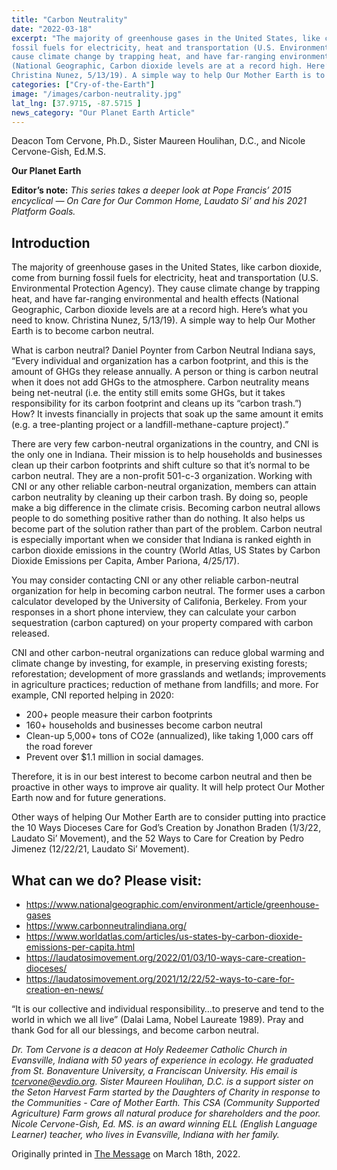 ```yaml
---
title: "Carbon Neutrality"
date: "2022-03-18"
excerpt: "The majority of greenhouse gases in the United States, like carbon dioxide, come from burning
fossil fuels for electricity, heat and transportation (U.S. Environmental Protection Agency). They
cause climate change by trapping heat, and have far-ranging environmental and health effects
(National Geographic, Carbon dioxide levels are at a record high. Here’s what you need to know.
Christina Nunez, 5/13/19). A simple way to help Our Mother Earth is to become carbon neutral."
categories: ["Cry-of-the-Earth"]
image: "/images/carbon-neutrality.jpg"
lat_lng: [37.9715, -87.5715 ]
news_category: "Our Planet Earth Article"
---
```


<CustomImage
  src="https://raw.githubusercontent.com/MCervone14/our-planet-earth-articles/main/images/carbon-neutrality.jpg"
  alt="factory emitting smoke"
  priority={true}
/>

Deacon Tom Cervone, Ph.D., Sister Maureen Houlihan, D.C., and Nicole Cervone-Gish, Ed.M.S.

**Our Planet Earth**

**Editor’s note:**
_This series takes a deeper look at Pope Francis’ 2015 encyclical ― On Care for Our Common
Home, Laudato Si’ and his 2021 Platform Goals._

## Introduction

The majority of greenhouse gases in the United States, like carbon dioxide, come from burning
fossil fuels for electricity, heat and transportation (U.S. Environmental Protection Agency). They
cause climate change by trapping heat, and have far-ranging environmental and health effects
(National Geographic, Carbon dioxide levels are at a record high. Here’s what you need to know.
Christina Nunez, 5/13/19). A simple way to help Our Mother Earth is to become carbon neutral.

What is carbon neutral? Daniel Poynter from Carbon Neutral Indiana says, “Every individual and
organization has a carbon footprint, and this is the amount of GHGs they release annually. A
person or thing is carbon neutral when it does not add GHGs to the atmosphere. Carbon
neutrality means being net-neutral (i.e. the entity still emits some GHGs, but it takes
responsibility for its carbon footprint and cleans up its “carbon trash.”) How? It invests
financially in projects that soak up the same amount it emits (e.g. a tree-planting project or a
landfill-methane-capture project).”

There are very few carbon-neutral organizations in the country, and CNI is the only one in
Indiana. Their mission is to help households and businesses clean up their carbon footprints and
shift culture so that it’s normal to be carbon neutral. They are a non-profit 501-c-3 organization.
Working with CNI or any other reliable carbon-neutral organization, members can attain carbon
neutrality by cleaning up their carbon trash. By doing so, people make a big difference in the
climate crisis. Becoming carbon neutral allows people to do something positive rather than do
nothing. It also helps us become part of the solution rather than part of the problem. Carbon
neutral is especially important when we consider that Indiana is ranked eighth in carbon dioxide
emissions in the country (World Atlas, US States by Carbon Dioxide Emissions per Capita,
Amber Pariona, 4/25/17).

You may consider contacting CNI or any other reliable carbon-neutral organization for help in
becoming carbon neutral. The former uses a carbon calculator developed by the University of
Califonia, Berkeley. From your responses in a short phone interview, they can calculate your
carbon sequestration (carbon captured) on your property compared with carbon released.

CNI and other carbon-neutral organizations can reduce global warming and climate change by
investing, for example, in preserving existing forests; reforestation; development of more
grasslands and wetlands; improvements in agriculture practices; reduction of methane from
landfills; and more. For example, CNI reported helping in 2020:

- 200+ people measure their carbon footprints
- 160+ households and businesses become carbon neutral
- Clean-up 5,000+ tons of CO2e (annualized), like taking 1,000 cars off the road forever
- Prevent over $1.1 million in social damages.

Therefore, it is in our best interest to become carbon neutral and then be proactive in other ways
to improve air quality. It will help protect Our Mother Earth now and for future generations.

Other ways of helping Our Mother Earth are to consider putting into practice the 10 Ways
Dioceses Care for God’s Creation by Jonathon Braden (1/3/22, Laudato Si’ Movement), and the
52 Ways to Care for Creation by Pedro Jimenez (12/22/21, Laudato Si’ Movement).

## What can we do? Please visit:

- https://www.nationalgeographic.com/environment/article/greenhouse-gases
- https://www.carbonneutralindiana.org/
- https://www.worldatlas.com/articles/us-states-by-carbon-dioxide-emissions-per-capita.html
- https://laudatosimovement.org/2022/01/03/10-ways-care-creation-dioceses/
- https://laudatosimovement.org/2021/12/22/52-ways-to-care-for-creation-en-news/

“It is our collective and individual responsibility…to preserve and tend to the world in which we
all live” (Dalai Lama, Nobel Laureate 1989). Pray and thank God for all our blessings, and
become carbon neutral.

_Dr. Tom Cervone is a deacon at Holy Redeemer Catholic Church in Evansville, Indiana with 50
years of experience in ecology. He graduated from St. Bonaventure University, a Franciscan
University. His email is tcervone@evdio.org. Sister Maureen Houlihan, D.C. is a support sister
on the Seton Harvest Farm started by the Daughters of Charity in response to the Communities -
Care of Mother Earth. This CSA (Community Supported Agriculture) Farm grows all natural
produce for shareholders and the poor. Nicole Cervone-Gish, Ed. MS. is an award winning ELL
(English Language Learner) teacher, who lives in Evansville, Indiana with her family._

Originally printed in [The Message](https://evdiomessage.org/) on March 18th, 2022.
